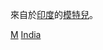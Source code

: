 {{Catnav|頁面分類|各種主題的頁面分類|按國家分類|各國人物|印度人}}
{{Catnav|頁面分類|人物|各國人物|印度人}}
{{Catnav|頁面分類|人物|各職業人物|模特兒}}

來自於[[印度|印度]]的[[模特兒|模特兒]]。
{{Commons category|Models from India}}

[[Category:各职业印度人|M]]
[[Category:各國模特兒|India]]